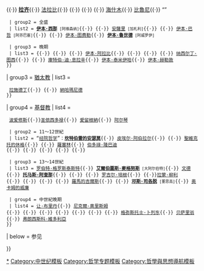 {{navbox
|title = [[中世紀哲學]]
|name  = 中世紀哲學
|state   = {{{state|autocollapse}}}
| listclass = hlist

| group1 = <!--maybe include some "schools" here-->
| list1 = 

| group2 = [[伊斯兰哲学|伊斯蘭教]]
| list2 =
 {{navbox|child|groupwidth= 5.5em
  | group1 = 早期
  | list1 = {{Link-en|賈希茲|Al-Jahiz}}{{·}} [[肯迪]]{{·}} {{Link-en|伊本·拉瓦迪|Ibn al-Rawandi}}{{·}} '''[[拉齐]]'''{{·}} [[法拉比]]{{·}} {{Link-en|伊本·马萨拉|Ibn Masarrah}}{{·}} {{Link-en|艾爾·阿米利|Al Amiri}}{{·}} {{Link-en|伊本·米斯凱韋|Ebn Meskavayh}}{{·}} [[海什木]]{{·}} [[比魯尼]]{{·}} “<u>{{Link-en|精誠兄弟會|Brethren of Purity}}</u>”

  | group2 = 全盛
  | list2 = '''[[伊本·西那]]'''<small> [阿维森纳]</small>{{·}} {{Link-en|伊本·哈茲姆|Ibn Hazm}}{{·}} [[安薩里]]<small> [加札利]</small>{{·}} {{Link-en|阿布·巴拉卡特·巴格哈達迪|Abu'l-Barakāt al-Baghdādī}}{{·}} [[伊本·巴哲]]<small> [阿芬巴塞]</small>{{·}} {{Link-en|奎扎特·哈瑪達尼|Ayn-al-Quzat Hamadani}}{{·}} [[伊本·图费勒]]{{·}} '''[[伊本·魯世德]]'''<small> [阿威罗伊]</small> 

  | group3 = 晚期
  | list3 = {{Link-en|伊本·薩賓|Ibn Sab'in}}{{·}} {{Link-en|沙哈伯·迪·苏瑞瓦尔迪|Shahab al-Din Suhrawardi}}{{·}} {{Link-en|法克哈爾·迪·拉辛|Fakhr al-Din al-Razi}}{{·}} [[伊本·阿拉比]]{{·}} {{Link-en|匝加利亞·卡茲維尼|Zakariya al-Qazwini}}{{·}} {{Link-en|拉提夫|Abd al-Latif al-Baghdadi (medieval writer)}}{{·}} {{Link-en|阿提爾·迪·阿布哈裡|Athīr al-Dīn al-Abharī}}{{·}} [[纳西尔丁·图西]]{{·}} {{Link-en|伊本·納斐斯|Ibn al-Nafis}}{{·}} [[库特布丁·设拉子|庫特伯·迪·息拉辛]]{{·}} [[伊本·泰米葉|伊本·泰米伊哈]]{{·}} [[伊本·赫勒敦]] 
 }}

| group3 = [[猶太教哲學|猶太教]]
| list3 =
 {{navbox|child|groupwidth= 5.5em
  | group1 = 中世紀
  | list1 = '''[[迈蒙尼德]]'''{{·}} [[拉施德丁]]{{·}} {{Link-en|吉尔松尼德|Gersonides}}{{·}} [[納哈瑪尼德]]
 }}

| group4 = [[基督教哲学|基督教]]
| list4 = 
 {{navbox|child|groupwidth= 5.5em
  | group1 = 中世紀早期
  | list1 = “<u>[[教父 (基督教歷史)|教父時期]]</u>”：'''[[希波的奥古斯丁]]'''{{·}} [[波爱修斯]]{{·}}[[圣依西多禄]]{{·}} [[約翰內斯·司各特·愛留根納|愛留根納]]{{·}} [[阿尔琴]]

  | group2 = 11～12世紀
  | list2 = “<u>[[经院哲学]]</u>”：'''[[坎特伯雷的安瑟莫]]'''{{·}} [[皮埃尔·阿伯拉尔]]{{·}} {{Link-en|拉昂的安瑟莫|Anselm of Laon}}{{·}} [[聖維克托的休格]]{{·}} {{Link-en|圣维克托的理查|Richard of St. Victor}}{{·}} [[羅塞林]]{{·}} [[伦巴第人彼得|伯多祿·隆巴迪]]{{·}} {{Link-en|亞歷山大的亞勒斯|Alexander of Hales}}{{·}} {{Link-en|沙特尔的伯爾納鐸|Bernard of Chartres}}{{·}} {{Link-en|多明我·岡迪薩林|Dominicus Gundissalinus}}{{·}} {{Link-en|普瓦捷的吉爾伯特|Gilbert de la Porrée}}{{·}} {{Link-en|里尔的亞蘭因|Alain de Lille}} 

  | group3 = 13～14世紀
  | list3 = [[罗伯特·格罗斯泰斯特]]{{·}} '''[[艾爾伯圖斯·麥格努斯]]'''<small> [大阿尔伯特]</small>{{·}} [[聖文德|文德]]{{·}} '''[[托马斯·阿奎那]]'''{{·}} {{Link-en|达契亚的波提烏斯|Boetius of Dacia}}{{·}} {{Link-en|根特的亨利|Henry of Ghent}}{{·}} [[罗吉尔·培根]]{{·}} {{Link-en|若望·伯克漢姆|John Peckham}}{{·}}[[拉蒙·柳利]]{{·}} {{Link-en|伯多祿·奧勒魯斯|Petrus Aureolus}}{{·}} {{Link-en|皮埃羅·马里库尔|Pierre de Maricourt}}{{·}} {{Link-en|杜蘭杜斯|Durandus of Saint-Pourçain}}{{·}} [[羅馬的吉爾斯]]{{·}} {{Link-en|芳登的古德斐爾|Godfrey of Fontaines}}{{·}} '''[[邓斯·司各脱]]'''<small> [董思高]</small>{{·}} [[奥卡姆的威廉]] 

  | group4 = 中世紀晚期
  | list4 = [[让·布里丹]]{{·}} [[尼克爾·奧里斯姆]]{{·}} {{Link-en|薩克遜的亞伯特|Albert of Saxony (philosopher)}}{{·}} {{Link-en|方濟·愛希蒙|Francesc Eiximenis}}{{·}} {{Link-en|味增爵·斐勒略|Vincent Ferrer}}{{·}} {{Link-en|威尼斯的保祿|Paul of Venice}}{{·}} {{Link-en|蘭伯特·德·蒙特|Lambertus de Monte}}{{·}} {{Link-en|若望·恩農|John Hennon}}{{·}} [[格弥斯托士·卜列东]]{{·}} [[贝萨里翁]]{{·}} [[弗朗西斯科·維多利亞]]
 }}

| below = 参见'''{{link-en|文藝復興時期哲學|Renaissance philosophy}}'''

}}<noinclude>

<!--do not delete! it's a copy of former version
|group1 = 早期教父
|list1  = [[希波的奥古斯丁]]{{•}}[[波爱修斯]]{{•}}[[約翰內斯·司各特·愛留根納]]{{•}}[[圣依西多禄]]{{•}}[[阿尔琴]]{{•}}

|group2 = 早期伊斯兰
|list2 = [[肯迪]]{{•}}[[穆罕默德·伊本·紮卡里亞·拉齊|拉齊]]{{•}}[[賈希茲]]{{•}}[[法拉比]]{{•}}[[伊本·马萨拉]]{{•}}[[艾爾·阿米利]]{{•}}[[伊本·米斯凱韋]]{{•}}[[精誠兄弟會]]{{•}}[[海什木]]{{•}}[[Ibn al-Rawandi]]{{•}}[[比魯尼]]{{•}}'''[[伊本·西那]]'''{{•}}[[伊本·哈茲姆]]{{•}}

|group3 = 11世纪
|list3 = '''[[安瑟倫]]'''{{•}}[[洛色林]]{{•}}[[安薩里]]{{•}}[[伯納德]]{{•}}[[哈馬達尼]]{{•}}[[伊本·巴哲]]{{•}}[[吉耳貝]]{{•}}[[圣·维克多的休]]{{•}}[[皮埃尔·阿伯拉尔]]{{•}}[[吉爾松尼德]]{{•}}[[希巴特·阿拉·艾布柏巴拉卡特·巴格達迪]]{{•}}[[聖·維克多的理查德]]{{•}}[[伊本·圖菲利]]{{•}}'''[[伊本·魯世德]]'''{{•}}[[邁蒙尼德]]{{•}}[[哈勒修的亞歷山大]]{{•}}[[伊本·萨伯因]]{{•}}[[阿蘭·德·里耶]]{{•}}[[謝哈布丁·蘇哈拉瓦迪]]{{•}}[[阿卜杜拉·拉提法]]{{•}}[[伊本·阿拉比]]{{•}}

|group4 = 12世纪
|list4 = [[羅伯特·格羅斯泰斯特]]{{•}}'''[[艾爾伯圖斯·麥格努斯|大阿尔伯特]]'''{{•}}[[Athīr al-Dīn al-Abharī]]{{•}}[[纳西尔丁·图西]]{{•}}[[紮卡里亞·阿爾卡茲維尼]]{{•}}[[伊本·阿爾-納菲]]{{•}}

|group5 = 全盛期
|list5 = [[聖文德]]{{•}}'''[[托马斯·阿奎那]]'''{{•}}[[拉蒙·柳利|拉曼·魯爾]]{{•}}[[芳登]]{{•}}[[根特的亨利]]{{•}}[[罗吉尔·培根]]{{•}}[[庫圖·阿丁]]{{•}}[[羅馬的吉爾斯]]{{•}}[[拉施德丁]]{{•}}[[法赫魯丁·拉齊]]{{•}}[[伊本·泰彌亞]]{{•}}'''[[鄧斯·司各脱]]'''{{•}}[[奥卡姆的威廉]]{{•}}

|group6 = 晚期
|list6 = [[让·布里丹]]{{•}}[[尼克爾·奧里斯姆]]{{•}}[[約翰·亨農]]{{•}}[[伊本·赫勒敦]]{{•}}[[格弥斯托士·卜列东]]{{•}}[[贝萨里翁]]{{•}}[[瑪哈圖木·阿雜木]]{{•}}[[弗朗西斯科·維多利亞]]{{•}}[[蘭伯特斯·德·蒙特]]
-->

[[Category:中世纪哲学|*]]
[[Category:中世纪模板]]
[[Category:哲学专题模板]]
[[Category:哲學與思想導航模板]]
</noinclude>